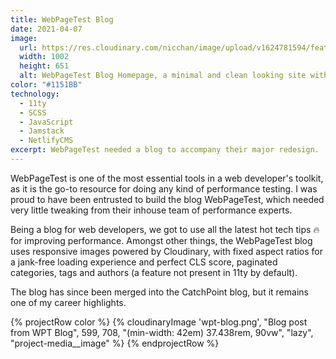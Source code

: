 ```yaml
---
title: WebPageTest Blog
date: 2021-04-07
image:
  url: https://res.cloudinary.com/nicchan/image/upload/v1624781594/featured-wpt.png
  width: 1002
  height: 651
  alt: WebPageTest Blog Homepage, a minimal and clean looking site with a navigation bar full of page categories and a large featured blog post.
color: "#1151BB"
technology:
  - 11ty
  - SCSS
  - JavaScript
  - Jamstack
  - NetlifyCMS
excerpt: WebPageTest needed a blog to accompany their major redesign.
---
```


WebPageTest is one of the most essential tools in a web developer's toolkit, as it is the go-to resource for doing any kind of performance testing. I was proud to have been entrusted to build the blog WebPageTest, which needed very little tweaking from their inhouse team of performance experts.

Being a blog for web developers, we got to use all the latest hot tech tips 🔥 for improving performance.
Amongst other things, the WebPageTest blog uses responsive images powered by Cloudinary,
with fixed aspect ratios for a jank-free loading experience and perfect CLS score,
paginated categories, tags and authors (a feature not present in 11ty by default).

The blog has since been merged into the CatchPoint blog, but it remains one of my career highlights.

{% projectRow color %}
{% cloudinaryImage
    'wpt-blog.png',
    "Blog post from WPT Blog",
    599,
    708,
    "(min-width: 42em) 37.438rem, 90vw",
    "lazy",
    "project-media__image" %}
{% endprojectRow %}
